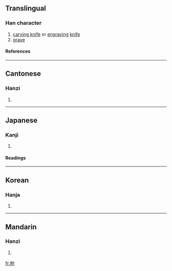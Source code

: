 ==Translingual==
===Han character===
{{Han char|rn=18|rad=刀|as=08|sn=10|four=4260<sub>0</sub>|canj=大口中弓 (KRLN)}}
# [[carving knife]] or [[engraving]] [[knife]]
# [[grave]]
====References====
{{Han ref|kx=0141.270|dkj=02054|dj=0321.060|hdz=10343.180|uh=525E|ud=21086|bh=D0E9|bd=53481}}
----
==Cantonese==
===Hanzi===
{{yue-hanzi|jyut=|y=[[gei1]], [[gei2]]}}
# {{defn|Cantonese}}
----
==Japanese==
===Kanji===
{{ja-kanji|grade=|rs=刀08}}
# {{defn|Japanese}}
====Readings====
{{ja-readings|on=[[き]] (ki)|kun=[[きざむ]] (kizamu)}}
----
==Korean==
===Hanja===
{{ko-hanja|hangeul=기|rv=gi|mr=ki}}
# {{defn|Korean}}
----
==Mandarin==
===Hanzi===
{{cmn-hanzi|pin=[[jī]] ([[ji1]]), [[lüè]] ([[lüe4]])|wg=[[chi1|chi<sup>1</sup>]], [[lüeh4|lüeh<sup>4</sup>]]}}
# {{defn|Mandarin}}

[[fr:剞]]